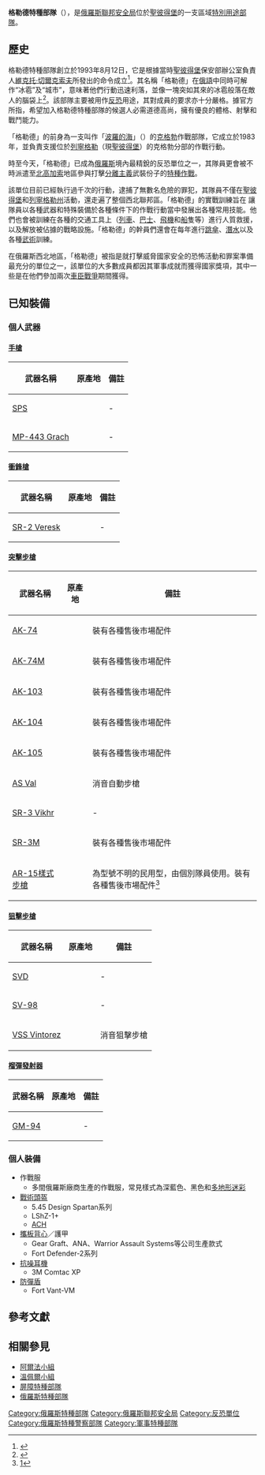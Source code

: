 {{refimprove|time=2015-09-15T19:44:59+00:00}}
{{NoteTA
|G1=Military
|G2=Firearms
|G3=長度單位
}}
'''格勒德特種部隊'''（{{Lang-ru|Спецподразделение ГРАД}}），是[[俄羅斯聯邦安全局|俄羅斯聯邦安全局]]位於[[聖彼得堡|聖彼得堡]]的一支區域[[特種部隊|特別用途部隊]]。

== 歷史 ==
格勒德特種部隊創立於1993年8月12日，它是根據當時[[聖彼得堡|聖彼得堡]]保安部辦公室負責人[[維克托·切爾克索夫|維克托·切爾克索夫]]所發出的命令成立<ref>{{Cite web |url=http://www.baltinfo.ru/2013/08/12/Spetcpodrazdelenie-GRAD-otmechaet-yubilei-372670 |title=Спецподразделение ФСБ «ГРАД» отмечает юбилей |access-date=2015-09-15 |archive-date=2016-03-05 |archive-url=https://web.archive.org/web/20160305213033/http://www.baltinfo.ru/2013/08/12/Spetcpodrazdelenie-GRAD-otmechaet-yubilei-372670 |dead-url=no }}</ref>。其名稱「格勒德」在[[俄語|俄語]]中同時可解作“冰雹”及“城市”，意味著他們行動迅速利落，並像一塊突如其來的冰雹般落在敵人的腦袋上<ref>{{Cite web |url=http://www.bratishka.ru/archiv/2000/3/2000_3_4.php |title=ПРОФЕССИОНАЛЫ: Ждите “Град” в любую погоду |access-date=2015-09-15 |archive-url=https://web.archive.org/web/20160304102702/http://www.bratishka.ru/archiv/2000/3/2000_3_4.php |archive-date=2016-03-04 |dead-url=yes }}</ref>。該部隊主要被用作[[反恐|反恐]]用途，其對成員的要求亦十分嚴格。據官方所指，希望加入格勒德特種部隊的候選人必需道德高尚，擁有優良的體格、射擊和戰鬥能力。

「格勒德」的前身為一支叫作「[[波羅的海|波羅的海]]」（{{Lang-ru|Балтика}}）的[[克格勃|克格勃]]作戰部隊，它成立於1983年，並負責支援位於[[列寧格勒|列寧格勒]]（現[[聖彼得堡|聖彼得堡]]）的克格勃分部的作戰行動。

時至今天，「格勒德」已成為[[俄羅斯|俄羅斯]]境內最精銳的反恐單位之一，其隊員更會被不時派遣至[[北高加索|北高加索]]地區參與打擊[[分離主義|分離主義]]武裝份子的[[特種作戰|特種作戰]]。

該單位目前已經執行過千次的行動，逮捕了無數名危險的罪犯，其隊員不僅在[[聖彼得堡|聖彼得堡]]和[[列寧格勒州|列寧格勒州]]活動，還走遍了整個西北聯邦區。「格勒德」的實戰訓練旨在
讓隊員以各種武器和特殊裝備於各種條件下的作戰行動當中發展出各種常用技能。他們也會被訓練在各種的交通工具上（[[列車|列車]]、[[巴士|巴士]]、[[飛機|飛機]]和[[船|船]]隻等）進行人質救援，以及解放被佔據的戰略設施。「格勒德」的幹員們還會在每年進行[[跳傘|跳傘]]、[[潛水|潛水]]以及各種[[武術|武術]]訓練。

在俄羅斯西北地區，「格勒德」被指是就打擊威脅國家安全的恐怖活動和罪案準備最充分的單位之一，該單位的大多數成員都因其軍事成就而獲得國家獎項，其中一些是在他們參加兩次[[車臣戰爭|車臣戰爭]]期間獲得。

== 已知裝備 ==

===個人武器===

====[[手槍|手槍]]====
{| border="1" cellpadding="4" cellspacing="0" style="width:500px; margin: 1em 1em 1em 0; background: #f9f9f9; border: 1px #aaa solid; border-collapse: collapse; font-size: 95%;"
! 武器名稱
! 原產地
! 備註
|-
|[[SR-1維克多手槍|SPS]]||{{flag|Russia}}||-
|-
|[[MP-443烏鴉式手槍|MP-443 Grach]]||{{flag|Russia}}||-
|}

====[[衝鋒槍|衝鋒槍]]====
{| border="1" cellpadding="4" cellspacing="0" style="width:500px; margin: 1em 1em 1em 0; background: #f9f9f9; border: 1px #aaa solid; border-collapse: collapse; font-size: 95%;"
! 武器名稱
! 原產地
! 備註
|-
|[[SR-2希瑟衝鋒槍|SR-2 Veresk]]||{{flag|Russia}}||-
|}

====[[突擊步槍|突擊步槍]]====
{| border="1" cellpadding="4" cellspacing="0" style="width:500px; margin: 1em 1em 1em 0; background: #f9f9f9; border: 1px #aaa solid; border-collapse: collapse; font-size: 95%;"
! 武器名稱
! 原產地
! 備註
|-
|[[AK-74突擊步槍|AK-74]]||{{flag|USSR}}||裝有各種售後市場配件
|-
|[[AK-74突擊步槍|AK-74M]]||{{flag|Russia}}||裝有各種售後市場配件
|-
|[[AK-103突擊步槍|AK-103]]||{{flag|Russia}}||裝有各種售後市場配件
|-
|[[AK-104突擊步槍|AK-104]]||{{flag|Russia}}||裝有各種售後市場配件
|-
|[[AK-105突擊步槍|AK-105]]||{{flag|Russia}}||裝有各種售後市場配件
|-
|[[AS_Val微聲自動步槍|AS Val]]||{{flag|USSR}}||消音自動步槍
|-
|[[SR-3突擊步槍|SR-3 Vikhr]]||{{flag|Russia}}||-
|-
|[[SR-3突擊步槍|SR-3M]]||{{flag|Russia}}||裝有各種售後市場配件
|-
|[[AR-15半自動步槍|AR-15樣式步槍]]||{{flag|USA}}||為型號不明的民用型，由個別隊員使用。裝有各種售後市場配件<ref>[http://vk.com/wall-53340418_1682]</ref>
|}

====[[狙擊步槍|狙擊步槍]]====
{| border="1" cellpadding="4" cellspacing="0" style="width:500px; margin: 1em 1em 1em 0; background: #f9f9f9; border: 1px #aaa solid; border-collapse: collapse; font-size: 95%;"
! 武器名稱
! 原產地
! 備註
|-
|[[SVD狙擊步槍|SVD]]||{{flag|USSR}}||-
|-
|[[SV-98狙擊步槍|SV-98]]||{{flag|Russia}}||-
|-
|[[VSS_Vintorez狙擊步槍|VSS Vintorez]]||{{flag|USSR}}||消音狙擊步槍
|}

====[[榴彈發射器|榴彈發射器]]====
{| border="1" cellpadding="4" cellspacing="0" style="width:500px; margin: 1em 1em 1em 0; background: #f9f9f9; border: 1px #aaa solid; border-collapse: collapse; font-size: 95%;"
! 武器名稱
! 原產地
! 備註
|-
|[[GM-94榴彈發射器|GM-94]]||{{flag|Russia}}||-
|}

===個人裝備===
* 作戰服
** 多間俄羅斯廠商生產的作戰服，常見樣式為深藍色、黑色和[[Multicam|多地形迷彩]]
* [[戰術頭盔|戰術頭盔]]
** 5.45 Design Spartan系列
** LShZ-1+
** [[先進戰鬥頭盔|ACH]]
* [[防彈衣|攜板背心]]／護甲
** Gear Graft、ANA、Warrior Assault Systems等公司生產款式
** Fort Defender-2系列
* [[抗噪耳機|抗噪耳機]]
** 3M Comtac XP
* [[防彈盾|防彈盾]]
** Fort Vant-VM

== 參考文獻 ==
<references/>

== 相關參見 ==
* [[阿爾法小組|阿爾法小組]]
* [[信號旗特種部隊|溫佩爾小組]]
* [[屏障特種部隊|屏障特種部隊]]
* [[俄羅斯特種部隊|俄羅斯特種部隊]]

[[Category:俄羅斯特種部隊|Category:俄羅斯特種部隊]]
[[Category:俄羅斯聯邦安全局|Category:俄羅斯聯邦安全局]]
[[Category:反恐單位|Category:反恐單位]]
[[Category:俄羅斯特種警察部隊|Category:俄羅斯特種警察部隊]]
[[Category:軍事特種部隊|Category:軍事特種部隊]]